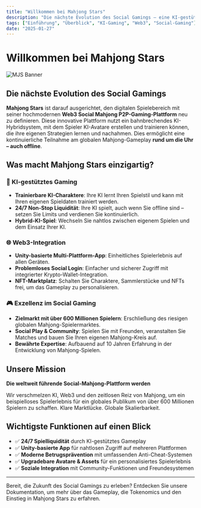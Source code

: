 ```yaml
---
title: "Willkommen bei Mahjong Stars"
description: "Die nächste Evolution des Social Gamings – eine KI-gestützte Web3-Mahjong-Plattform mit 24/7 Gameplay"
tags: ["Einführung", "Überblick", "KI-Gaming", "Web3", "Social-Gaming"]
date: "2025-01-27"
---
```



# Willkommen bei Mahjong Stars

![MJS Banner](/static/images/banner.png)

## Die nächste Evolution des Social Gamings

**Mahjong Stars** ist darauf ausgerichtet, den digitalen Spielebereich mit seiner hochmodernen **Web3 Social Mahjong P2P-Gaming-Plattform** neu zu definieren. Diese innovative Plattform nutzt ein bahnbrechendes KI-Hybridsystem, mit dem Spieler KI-Avatare erstellen und trainieren können, die ihre eigenen Strategien lernen und nachahmen. Dies ermöglicht eine kontinuierliche Teilnahme am globalen Mahjong-Gameplay **rund um die Uhr – auch offline**.

## Was macht Mahjong Stars einzigartig?

### 🤖 KI-gestütztes Gaming
- **Trainierbare KI-Charaktere**: Ihre KI lernt Ihren Spielstil und kann mit Ihren eigenen Spieldaten trainiert werden.
- **24/7 Non-Stop Liquidität**: Ihre KI spielt, auch wenn Sie offline sind – setzen Sie Limits und verdienen Sie kontinuierlich.
- **Hybrid-KI-Spiel**: Wechseln Sie nahtlos zwischen eigenem Spielen und dem Einsatz Ihrer KI.


### 🌐 Web3-Integration
- **Unity-basierte Multi-Plattform-App**: Einheitliches Spielerlebnis auf allen Geräten.
- **Problemloses Social Login**: Einfacher und sicherer Zugriff mit integrierter Krypto-Wallet-Integration.
- **NFT-Marktplatz**: Schalten Sie Charaktere, Sammlerstücke und NFTs frei, um das Gameplay zu personalisieren.

### 🎮 Exzellenz im Social Gaming
- **Zielmarkt mit über 600 Millionen Spielern**: Erschließung des riesigen globalen Mahjong-Spielermarktes.
- **Social Play & Community**: Spielen Sie mit Freunden, veranstalten Sie Matches und bauen Sie Ihren eigenen Mahjong-Kreis auf.
- **Bewährte Expertise**: Aufbauend auf 10 Jahren Erfahrung in der Entwicklung von Mahjong-Spielen.

## Unsere Mission

**Die weltweit führende Social-Mahjong-Plattform werden**

Wir verschmelzen KI, Web3 und den zeitlosen Reiz von Mahjong, um ein beispielloses Spielerlebnis für ein globales Publikum von über 600 Millionen Spielern zu schaffen. Klare Marktlücke. Globale Skalierbarkeit.

## Wichtigste Funktionen auf einen Blick

- ✅ **24/7 Spielliquidität** durch KI-gestütztes Gameplay
- ✅ **Unity-basierte App** für nahtlosen Zugriff auf mehreren Plattformen
- ✅ **Moderne Betrugsprävention** mit umfassenden Anti-Cheat-Systemen
- ✅ **Upgradebare Avatare & Assets** für ein personalisiertes Spielerlebnis
- ✅ **Soziale Integration** mit Community-Funktionen und Freundesystemen

---

Bereit, die Zukunft des Social Gamings zu erleben? Entdecken Sie unsere Dokumentation, um mehr über das Gameplay, die Tokenomics und den Einstieg in Mahjong Stars zu erfahren.